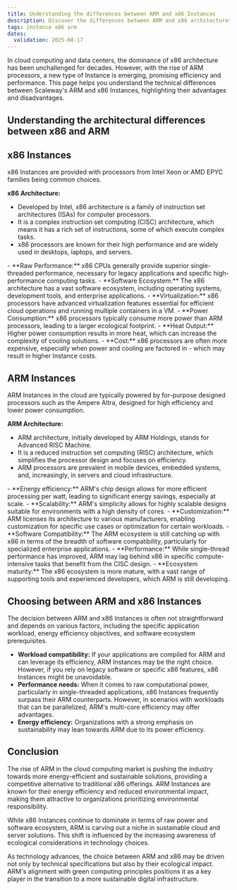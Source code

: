 ```yaml
---
title: Understanding the differences between ARM and x86 Instances
description: Discover the differences between ARM and x86 architectures in cloud computing, and learn which is best suited for your needs.
tags: instance x86 arm
dates:
  validation: 2025-08-17
---
```


In cloud computing and data centers, the dominance of x86 architecture has been unchallenged for decades.
However, with the rise of ARM processors, a new type of Instance is emerging, promising efficiency and performance.
This page helps you understand the technical differences between Scaleway's ARM and x86 Instances, highlighting their advantages and disadvantages.

## Understanding the architectural differences between x86 and ARM

## x86 Instances

x86 Instances are provided with processors from Intel Xeon or AMD EPYC families being common choices.

**x86 Architecture:**
- Developed by Intel, x86 architecture is a family of instruction set architectures (ISAs) for computer processors.
- It is a complex instruction set computing (CISC) architecture, which means it has a rich set of instructions, some of which execute complex tasks.
- x86 processors are known for their high performance and are widely used in desktops, laptops, and servers.


<Tabs id="tabs-arm">
  <TabsTab label="Advantages">
    - **Raw Performance:** x86 CPUs generally provide superior single-threaded performance, necessary for legacy applications and specific high-performance computing tasks.
    - **Software Ecosystem:** The x86 architecture has a vast software ecosystem, including operating systems, development tools, and enterprise applications.
    - **Virtualization:** x86 processors have advanced virtualization features essential for efficient cloud operations and running multiple containers in a VM.
  </TabsTab>
  <TabsTab label="Disadvantages">
    - **Power Consumption:** x86 processors typically consume more power than ARM processors, leading to a larger ecological footprint.
    - **Heat Output:** Higher power consumption results in more heat, which can increase the complexity of cooling solutions.
    - **Cost:** x86 processors are often more expensive, especially when power and cooling are factored in - which may result in higher Instance costs.
  </TabsTab>
</Tabs>


## ARM Instances

ARM Instances in the cloud are typically powered by for-purpose designed processors such as the Ampere Altra, designed for high efficiency and lower power consumption.

**ARM Architecture:**
- ARM architecture, initially developed by ARM Holdings, stands for Advanced RISC Machine.
- It is a reduced instruction set computing (RISC) architecture, which simplifies the processor design and focuses on efficiency.
- ARM processors are prevalent in mobile devices, embedded systems, and, increasingly, in servers and cloud infrastructure.

<Tabs id="tabs-arm">
  <TabsTab label="Advantages">
    - **Energy efficiency:** ARM's chip design allows for more efficient processing per watt, leading to significant energy savings, especially at scale.
    - **Scalability:** ARM's simplicity allows for highly scalable designs suitable for environments with a high density of cores.
    - **Customization:** ARM licenses its architecture to various manufacturers, enabling customization for specific use cases or optimization for certain workloads.
  </TabsTab>
  <TabsTab label="Disadvantages">
    - **Software Compatibility:** The ARM ecosystem is still catching up with x86 in terms of the breadth of software compatibility, particularly for specialized enterprise applications.
    - **Performance:** While single-thread performance has improved, ARM may lag behind x86 in specific compute-intensive tasks that benefit from the CISC design.
    - **Ecosystem maturity:** The x86 ecosystem is more mature, with a vast range of supporting tools and experienced developers, which ARM is still developing.
  </TabsTab>
</Tabs>

## Choosing between ARM and x86 Instances

The decision between ARM and x86 Instances is often not straightforward and depends on various factors, including the specific application workload, energy efficiency objectives, and software ecosystem prerequisites.

- **Workload compatibility:** If your applications are compiled for ARM and can leverage its efficiency, ARM Instances may be the right choice. However, if you rely on legacy software or specific x86 features, x86 Instances might be unavoidable.
- **Performance needs:** When it comes to raw computational power, particularly in single-threaded applications, x86 Instances frequently surpass their ARM counterparts. However, in scenarios with workloads that can be parallelized, ARM's multi-core efficiency may offer advantages.
- **Energy efficiency:** Organizations with a strong emphasis on sustainability may lean towards ARM due to its power efficiency.

## Conclusion

The rise of ARM in the cloud computing market is pushing the industry towards more energy-efficient and sustainable solutions, providing a competitive alternative to traditional x86 offerings. ARM Instances are known for their energy efficiency and reduced environmental impact, making them attractive to organizations prioritizing environmental responsibility.

While x86 Instances continue to dominate in terms of raw power and software ecosystem, ARM is carving out a niche in sustainable cloud and server solutions. This shift is influenced by the increasing awareness of ecological considerations in technology choices.

As technology advances, the choice between ARM and x86 may be driven not only by technical specifications but also by their ecological impact. ARM's alignment with green computing principles positions it as a key player in the transition to a more sustainable digital infrastructure.